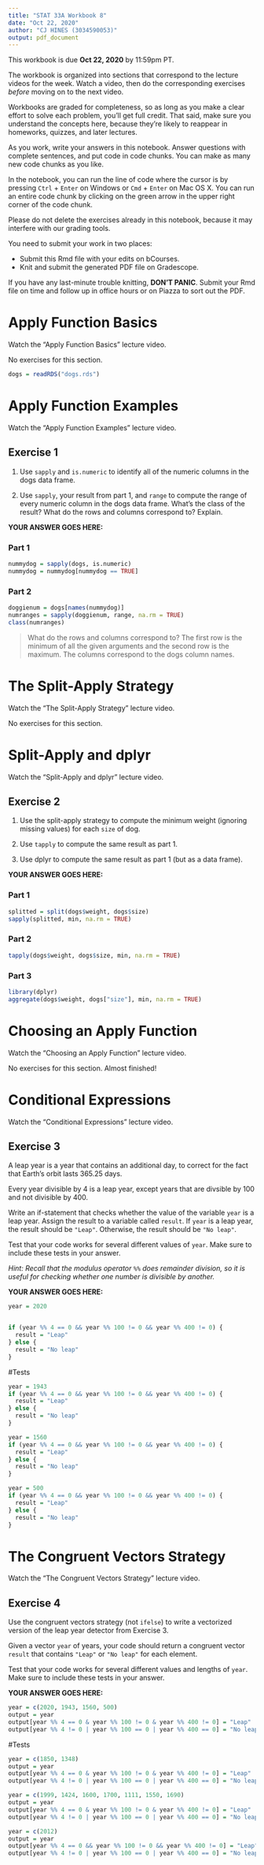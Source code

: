```yaml
---
title: "STAT 33A Workbook 8"
date: "Oct 22, 2020"
author: "CJ HINES (3034590053)"
output: pdf_document
---
```


This workbook is due __Oct 22, 2020__ by 11:59pm PT.

The workbook is organized into sections that correspond to the lecture videos
for the week. Watch a video, then do the corresponding exercises _before_
moving on to the next video.

Workbooks are graded for completeness, so as long as you make a clear effort to
solve each problem, you'll get full credit. That said, make sure you understand
the concepts here, because they're likely to reappear in homeworks, quizzes,
and later lectures.

As you work, write your answers in this notebook. Answer questions with
complete sentences, and put code in code chunks. You can make as many new code
chunks as you like.

In the notebook, you can run the line of code where the cursor is by pressing
`Ctrl` + `Enter` on Windows or `Cmd` + `Enter` on Mac OS X. You can run an
entire code chunk by clicking on the green arrow in the upper right corner of
the code chunk. 

Please do not delete the exercises already in this notebook, because it may
interfere with our grading tools.

You need to submit your work in two places:

* Submit this Rmd file with your edits on bCourses.
* Knit and submit the generated PDF file on Gradescope.

If you have any last-minute trouble knitting, **DON'T PANIC**. Submit your Rmd
file on time and follow up in office hours or on Piazza to sort out the PDF.


Apply Function Basics
=====================

Watch the "Apply Function Basics" lecture video.

No exercises for this section.

```r
dogs = readRDS("dogs.rds")
```

Apply Function Examples
=======================

Watch the "Apply Function Examples" lecture video.

## Exercise 1

1. Use `sapply` and `is.numeric` to identify all of the numeric columns in
   the dogs data frame.

2. Use `sapply`, your result from part 1, and `range` to compute the range of
   every numeric column in the dogs data frame. What's the class of the result?
   What do the rows and columns correspond to? Explain.

**YOUR ANSWER GOES HERE:**

### Part 1
```r
nummydog = sapply(dogs, is.numeric)
nummydog = nummydog[nummydog == TRUE]
```

### Part 2
```r
doggienum = dogs[names(nummydog)]
numranges = sapply(doggienum, range, na.rm = TRUE)
class(numranges)
```

> What do the rows and columns correspond to? The first row is the minimum of all the given arguments and the second row is the maximum. The columns correspond to the dogs column names.


The Split-Apply Strategy
========================

Watch the "The Split-Apply Strategy" lecture video.

No exercises for this section.



Split-Apply and dplyr
=====================

Watch the "Split-Apply and dplyr" lecture video.


## Exercise 2

1. Use the split-apply strategy to compute the minimum weight (ignoring missing
   values) for each `size` of dog.

2. Use `tapply` to compute the same result as part 1.

3. Use dplyr to compute the same result as part 1 (but as a data frame).

**YOUR ANSWER GOES HERE:**

### Part 1
```r
splitted = split(dogs$weight, dogs$size)
sapply(splitted, min, na.rm = TRUE)
```

### Part 2
```r
tapply(dogs$weight, dogs$size, min, na.rm = TRUE)
```

### Part 3
```r
library(dplyr)
aggregate(dogs$weight, dogs["size"], min, na.rm = TRUE)
```

Choosing an Apply Function
==========================

Watch the "Choosing an Apply Function" lecture video.

No exercises for this section. Almost finished!



Conditional Expressions
=======================

Watch the "Conditional Expressions" lecture video.

## Exercise 3

A leap year is a year that contains an additional day, to correct for the fact
that Earth's orbit lasts 365.25 days.

Every year divisible by 4 is a leap year, except years that are divsible by 100
and not divisible by 400.

Write an if-statement that checks whether the value of the variable `year` is a
leap year. Assign the result to a variable called `result`. If `year` is a leap
year, the result should be `"Leap"`. Otherwise, the result should be `"No
leap"`.

Test that your code works for several different values of `year`. Make sure to
include these tests in your answer.

_Hint: Recall that the modulus operator `%%` does remainder division, so it is
useful for checking whether one number is divisible by another._

**YOUR ANSWER GOES HERE:**
```r
year = 2020


if (year %% 4 == 0 && year %% 100 != 0 && year %% 400 != 0) {
  result = "Leap"
} else {
  result = "No leap"
}
```

#Tests
```r
year = 1943
if (year %% 4 == 0 && year %% 100 != 0 && year %% 400 != 0) {
  result = "Leap"
} else {
  result = "No leap"
}

year = 1560
if (year %% 4 == 0 && year %% 100 != 0 && year %% 400 != 0) {
  result = "Leap"
} else {
  result = "No leap"
}

year = 500
if (year %% 4 == 0 && year %% 100 != 0 && year %% 400 != 0) {
  result = "Leap"
} else {
  result = "No leap"
}
```


The Congruent Vectors Strategy
==============================

Watch the "The Congruent Vectors Strategy" lecture video.


## Exercise 4

Use the congruent vectors strategy (not `ifelse`) to write a vectorized version
of the leap year detector from Exercise 3.

Given a vector `year` of years, your code should return a congruent vector
`result` that contains `"Leap"` or `"No leap"` for each element.

Test that your code works for several different values and lengths of `year`.
Make sure to include these tests in your answer.

**YOUR ANSWER GOES HERE:**
```r
year = c(2020, 1943, 1560, 500)
output = year
output[year %% 4 == 0 & year %% 100 != 0 & year %% 400 != 0] = "Leap"
output[year %% 4 != 0 | year %% 100 == 0 | year %% 400 == 0] = "No leap"
```

#Tests
```r
year = c(1850, 1348)
output = year
output[year %% 4 == 0 & year %% 100 != 0 & year %% 400 != 0] = "Leap"
output[year %% 4 != 0 | year %% 100 == 0 | year %% 400 == 0] = "No leap"

year = c(1999, 1424, 1600, 1700, 1111, 1550, 1690)
output = year
output[year %% 4 == 0 & year %% 100 != 0 & year %% 400 != 0] = "Leap"
output[year %% 4 != 0 | year %% 100 == 0 | year %% 400 == 0] = "No leap"

year = c(2012) 
output = year
output[year %% 4 == 0 && year %% 100 != 0 && year %% 400 != 0] = "Leap"
output[year %% 4 != 0 | year %% 100 == 0 | year %% 400 == 0] = "No leap"
```
